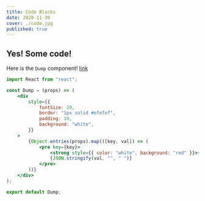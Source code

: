 ```yaml
---
title: Code Blocks
date: 2020-11-30
cover: ./code.jpg
published: true
---
```


## Yes! Some code!

Here is the `Dump` component! [link](http://www.google.com)

```jsx
import React from "react";

const Dump = (props) => (
	<div
		style={{
			fontSize: 20,
			border: "1px solid #efefef",
			padding: 10,
			background: "white",
		}}
	>
		{Object.entries(props).map(([key, val]) => (
			<pre key={key}>
				<strong style={{ color: "white", background: "red" }}>{key} ?</strong>
				{JSON.stringify(val, "", " ")}
			</pre>
		))}
	</div>
);

export default Dump;
```
